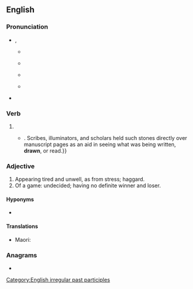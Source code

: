==English==

===Pronunciation===
* {{enPR|drôn}}, {{IPA|en|/dɹɔːn/}}
** {{a|UK}} {{IPA|en|[dɹɔːn]}}
** {{a|US}} {{IPA|en|[dɹɔn]}}
** {{audio|en|en-us-drawn.ogg|Audio (US)}}
** {{a|US|cot-caught}} {{IPA|en|[dɹɑn]}}
* {{rhymes|en|ɔːn}}

===Verb===
{{head|en|verb form}}

# {{inflection of|en|draw||past|part}}
#* {{quote-journal|en|year=2013|month=September-October|author={{w|Henry Petroski}}
|magazine={{w|American Scientist}}|title=[http://www.americanscientist.org/issues/pub/2013/5/the-evolution-of-eyeglasses The Evolution of Eyeglasses]
|passage=The ability of a segment of a glass sphere to magnify whatever is placed before it was known around the year 1000, when the spherical segment was called a reading stone,{{...}}. Scribes, illuminators, and scholars held such stones directly over manuscript pages as an aid in seeing what was being written, '''drawn''', or read.}}

===Adjective===
{{en-adj}}

# Appearing tired and unwell, as from stress; haggard.
# Of a game: undecided; having no definite winner and loser.

====Hyponyms====
* {{l|en|overdrawn}}

====Translations====
{{trans-top|appearing tired and unwell, haggard}}
* Maori: {{t|mi|korotūangaanga}}
{{trans-mid}}
{{trans-bottom}}

===Anagrams===
* {{anagrams|en|a=adnrw|warn'd}}

[[Category:English irregular past participles]]